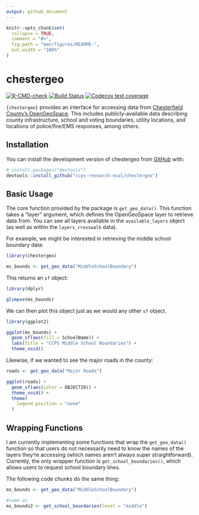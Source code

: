 ```yaml
---
output: github_document
---
```


<!-- README.md is generated from README.Rmd. Please edit that file -->

```r
knitr::opts_chunk$set(
  collapse = TRUE,
  comment = "#>",
  fig.path = "man/figures/README-",
  out.width = "100%"
)
```

# chestergeo

<!-- badges: start -->
[![R-CMD-check](https://github.com/ccps-research-eval/chestergeo/actions/workflows/check-release.yaml/badge.svg)](https://github.com/ccps-research-eval/chestergeo/actions/workflows/check-release.yaml)
[![Build Status](https://github.com/ccps-research-eval/chestergeo/actions/workflows/test-coverage.yaml/badge.svg)](https://github.com/ccps-research-eval/chestergeo/actions/workflows/test-coverage.yaml/)
[![Codecov test coverage](https://codecov.io/gh/ccps-research-eval/chestergeo/branch/master/graph/badge.svg)](https://app.codecov.io/gh/ccps-research-eval/chestergeo?branch=master)

<!-- badges: end -->

`{chestergeo}` provides an interface for accessing data from [Chesterfield County's OpenGeoSpace](https://opengeospace.chesterfield.gov/). This includes publicly-available data describing county infrastructure, school and voting boundaries, utility locations, and locations of police/fire/EMS responses, among others.

## Installation

You can install the development version of chestergeo from [GitHub](https://github.com/) with:

``` r
# install.packages("devtools")
devtools::install_github("ccps-research-eval/chestergeo")
```

## Basic Usage

The core function provided by the package is `get_geo_data()`. This function takes a "layer" argument, which defines the OpenGeoSpace layer to retrieve data from. You can see all layers available in the `available_layers` object (as well as within the `layers_crosswalk` data).

For example, we might be interested in retrieving the middle school boundary data:

```r
library(chestergeo)

ms_bounds <- get_geo_data("MiddleSchoolBoundary")
```

This returns an `sf` object:

```r
library(dplyr)

glimpse(ms_bounds)
```

We can then plot this object just as we would any other `sf` object.

```r
library(ggplot2)

ggplot(ms_bounds) +
  geom_sf(aes(fill = SchoolName)) +
  labs(title = "CCPS Middle School Boundaries") +
  theme_void()
```

Likewise, if we wanted to see the major roads in the county:

```r
roads <- get_geo_data("Major Roads")

ggplot(roads) +
  geom_sf(aes(color = OBJECTID)) +
  theme_void() +
  theme(
    legend.position = "none"
  )
```


## Wrapping Functions

I am currently implementing some functions that wrap the `get_geo_data()` function so that users do not necessarily need to know the names of the layers they're accessing (which names aren't always super straightforward). Currently, the only wrapper function is `get_school_boundaries()`, which allows users to request school boundary lines.

The following code chunks do the same thing:

```r
ms_bounds <- get_geo_data("MiddleSchoolBoundary")

#same as
ms_bounds2 <- get_school_boundaries(level = "middle")
```

